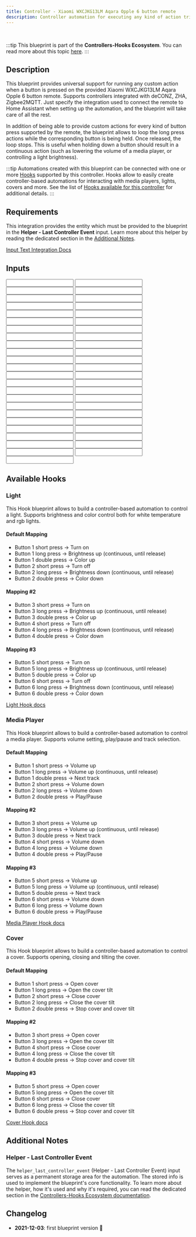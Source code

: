 ```yaml
---
title: Controller - Xiaomi WXCJKG13LM Aqara Opple 6 button remote
description: Controller automation for executing any kind of action triggered by the provided Xiaomi WXCJKG13LM Aqara Opple 6 button remote. Supports deCONZ, ZHA, Zigbee2MQTT.
---
```



<ImportCard id='xiaomi_wxcjkg13lm' category='controllers' />

<br />

:::tip
This blueprint is part of the **Controllers-Hooks Ecosystem**. You can read more about this topic [here](/docs/controllers-hooks-ecosystem).
:::

## Description

This blueprint provides universal support for running any custom action when a button is pressed on the provided Xiaomi WXCJKG13LM Aqara Opple 6 button remote. Supports controllers integrated with deCONZ, ZHA, Zigbee2MQTT. Just specify the integration used to connect the remote to Home Assistant when setting up the automation, and the blueprint will take care of all the rest.

In addition of being able to provide custom actions for every kind of button press supported by the remote, the blueprint allows to loop the long press actions while the corresponding button is being held. Once released, the loop stops. This is useful when holding down a button should result in a continuous action (such as lowering the volume of a media player, or controlling a light brightness).

:::tip
Automations created with this blueprint can be connected with one or more [Hooks](/docs/blueprints/hooks) supported by this controller.
Hooks allow to easily create controller-based automations for interacting with media players, lights, covers and more. See the list of [Hooks available for this controller](/docs/blueprints/controllers/xiaomi_wxcjkg13lm#available-hooks) for additional details.
:::

## Requirements

<Requirement id='deconz'/>
<Requirement id='zha'/>
<Requirement id='zigbee2mqtt'/>
<Requirement name='Input Text Integration' required>

This integration provides the entity which must be provided to the blueprint in the **Helper - Last Controller Event** input. Learn more about this helper by reading the dedicated section in the [Additional Notes](#helper---last-controller-event).

[Input Text Integration Docs](https://www.home-assistant.io/integrations/input_text/)

</Requirement>

## Inputs

<Input
  name='Integration'
  description='Integration used for connecting the remote with Home Assistant. Select one of the available values.'
  selector='select'
  required
/>
<Input
  name='Controller Device'
  description='The controller device to use for the automation. Choose a value only if the remote is integrated with deCONZ, ZHA.'
  selector='device'
  required='deCONZ, ZHA'
/>
<Input
  name='Controller Entity'
  description='The action sensor of the controller to use for the automation. Choose a value only if the remote is integrated with Zigbee2MQTT.'
  selector='entity'
  required='Zigbee2MQTT'
/>
<Input
  name='Helper - Last Controller Event'
  description='Input Text used to store the last event fired by the controller. You will need to manually create a text input entity for this, please read the blueprint Additional Notes for more info.'
  selector='entity'
  required
/>
<Input
  name='Button 1 short press'
  description='Action to run on short button 1 press.'
  selector='action'
/>
<Input
  name='Button 1 long press'
  description='Action to run on long button 1 press.'
  selector='action'
/>
<Input
  name='Button 1 release'
  description='Action to run on button 1 release after long press.'
  selector='action'
/>
<Input
  name='Button 1 double press'
  description='Action to run on double button 1 press.'
  selector='action'
/>
<Input
  name='Button 1 triple press'
  description='Action to run on triple button 1 press.'
  selector='action'
/>
<Input
  name='Button 2 short press'
  description='Action to run on short button 2 press.'
  selector='action'
/>
<Input
  name='Button 2 long press'
  description='Action to run on long button 2 press.'
  selector='action'
/>
<Input
  name='Button 2 release'
  description='Action to run on button 2 release after long press.'
  selector='action'
/>
<Input
  name='Button 2 double press'
  description='Action to run on double button 2 press.'
  selector='action'
/>
<Input
  name='Button 2 triple press'
  description='Action to run on triple button 2 press.'
  selector='action'
/>
<Input
  name='Button 3 short press'
  description='Action to run on short button 3 press.'
  selector='action'
/>
<Input
  name='Button 3 long press'
  description='Action to run on long button 3 press.'
  selector='action'
/>
<Input
  name='Button 3 release'
  description='Action to run on button 3 release after long press.'
  selector='action'
/>
<Input
  name='Button 3 double press'
  description='Action to run on double button 3 press.'
  selector='action'
/>
<Input
  name='Button 3 triple press'
  description='Action to run on triple button 3 press.'
  selector='action'
/>
<Input
  name='Button 4 short press'
  description='Action to run on short button 4 press.'
  selector='action'
/>
<Input
  name='Button 4 long press'
  description='Action to run on long button 4 press.'
  selector='action'
/>
<Input
  name='Button 4 release'
  description='Action to run on button 4 release after long press.'
  selector='action'
/>
<Input
  name='Button 4 double press'
  description='Action to run on double button 4 press.'
  selector='action'
/>
<Input
  name='Button 4 triple press'
  description='Action to run on triple button 4 press.'
  selector='action'
/>
<Input
  name='Button 5 short press'
  description='Action to run on short button 5 press.'
  selector='action'
/>
<Input
  name='Button 5 long press'
  description='Action to run on long button 5 press.'
  selector='action'
/>
<Input
  name='Button 5 release'
  description='Action to run on button 5 release after long press.'
  selector='action'
/>
<Input
  name='Button 5 double press'
  description='Action to run on double button 5 press.'
  selector='action'
/>
<Input
  name='Button 5 triple press'
  description='Action to run on triple button 5 press.'
  selector='action'
/>
<Input
  name='Button 6 short press'
  description='Action to run on short button 6 press.'
  selector='action'
/>
<Input
  name='Button 6 long press'
  description='Action to run on long button 6 press.'
  selector='action'
/>
<Input
  name='Button 6 release'
  description='Action to run on button 6 release after long press.'
  selector='action'
/>
<Input
  name='Button 6 double press'
  description='Action to run on double button 6 press.'
  selector='action'
/>
<Input
  name='Button 6 triple press'
  description='Action to run on triple button 6 press.'
  selector='action'
/>
<Input
  name='Button 1 long press - loop until release'
  description='Loop the button 1 action until the button is released.'
  selector='boolean'
/>
<Input
  name='Button 1 long press - Maximum loop repeats'
  description='Maximum number of repeats for the custom action, when looping is enabled. Use it as a safety limit to prevent an endless loop in case the corresponding stop event is not received.'
  selector='number'
/>
<Input
  name='Button 2 long press - loop until release'
  description='Loop the button 2 action until the button is released.'
  selector='boolean'
/>
<Input
  name='Button 2 long press - Maximum loop repeats'
  description='Maximum number of repeats for the custom action, when looping is enabled. Use it as a safety limit to prevent an endless loop in case the corresponding stop event is not received.'
  selector='number'
/>
<Input
  name='Button 3 long press - loop until release'
  description='Loop the button 3 action until the button is released.'
  selector='boolean'
/>
<Input
  name='Button 3 long press - Maximum loop repeats'
  description='Maximum number of repeats for the custom action, when looping is enabled. Use it as a safety limit to prevent an endless loop in case the corresponding stop event is not received.'
  selector='number'
/>
<Input
  name='Button 4 long press - loop until release'
  description='Loop the button 4 action until the button is released.'
  selector='boolean'
/>
<Input
  name='Button 4 long press - Maximum loop repeats'
  description='Maximum number of repeats for the custom action, when looping is enabled. Use it as a safety limit to prevent an endless loop in case the corresponding stop event is not received.'
  selector='number'
/>
<Input
  name='Button 5 long press - loop until release'
  description='Loop the button 5 action until the button is released.'
  selector='boolean'
/>
<Input
  name='Button 5 long press - Maximum loop repeats'
  description='Maximum number of repeats for the custom action, when looping is enabled. Use it as a safety limit to prevent an endless loop in case the corresponding stop event is not received.'
  selector='number'
/>
<Input
  name='Button 6 long press - loop until release'
  description='Loop the button 6 action until the button is released.'
  selector='boolean'
/>
<Input
  name='Button 6 long press - Maximum loop repeats'
  description='Maximum number of repeats for the custom action, when looping is enabled. Use it as a safety limit to prevent an endless loop in case the corresponding stop event is not received.'
  selector='number'
/>
<Input
  name='Helper - Debounce delay'
  description='Delay used for debouncing RAW controller events, by default set to 0. A value of 0 disables the debouncing feature. Increase this value if you notice custom actions or linked Hooks running multiple times when interacting with the device. When the controller needs to be debounced, usually a value of 100 is enough to remove all duplicate events.'
  selector='number'
/>

## Available Hooks

### Light

This Hook blueprint allows to build a controller-based automation to control a light. Supports brightness and color control both for white temperature and rgb lights.

#### Default Mapping

- Button 1 short press -> Turn on
- Button 1 long press -> Brightness up (continuous, until release)
- Button 1 double press -> Color up
- Button 2 short press -> Turn off
- Button 2 long press -> Brightness down (continuous, until release)
- Button 2 double press -> Color down

#### Mapping #2

- Button 3 short press -> Turn on
- Button 3 long press -> Brightness up (continuous, until release)
- Button 3 double press -> Color up
- Button 4 short press -> Turn off
- Button 4 long press -> Brightness down (continuous, until release)
- Button 4 double press -> Color down

#### Mapping #3

- Button 5 short press -> Turn on
- Button 5 long press -> Brightness up (continuous, until release)
- Button 5 double press -> Color up
- Button 6 short press -> Turn off
- Button 6 long press -> Brightness down (continuous, until release)
- Button 6 double press -> Color down

[Light Hook docs](/docs/blueprints/hooks/light)

### Media Player

This Hook blueprint allows to build a controller-based automation to control a media player. Supports volume setting, play/pause and track selection.

#### Default Mapping

- Button 1 short press -> Volume up
- Button 1 long press -> Volume up (continuous, until release)
- Button 1 double press -> Next track
- Button 2 short press -> Volume down
- Button 2 long press -> Volume down
- Button 2 double press -> Play/Pause

#### Mapping #2

- Button 3 short press -> Volume up
- Button 3 long press -> Volume up (continuous, until release)
- Button 3 double press -> Next track
- Button 4 short press -> Volume down
- Button 4 long press -> Volume down
- Button 4 double press -> Play/Pause

#### Mapping #3

- Button 5 short press -> Volume up
- Button 5 long press -> Volume up (continuous, until release)
- Button 5 double press -> Next track
- Button 6 short press -> Volume down
- Button 6 long press -> Volume down
- Button 6 double press -> Play/Pause

[Media Player Hook docs](/docs/blueprints/hooks/media_player)

### Cover

This Hook blueprint allows to build a controller-based automation to control a cover. Supports opening, closing and tilting the cover.

#### Default Mapping

- Button 1 short press -> Open cover
- Button 1 long press -> Open the cover tilt
- Button 2 short press -> Close cover
- Button 2 long press -> Close the cover tilt
- Button 2 double press -> Stop cover and cover tilt

#### Mapping #2

- Button 3 short press -> Open cover
- Button 3 long press -> Open the cover tilt
- Button 4 short press -> Close cover
- Button 4 long press -> Close the cover tilt
- Button 4 double press -> Stop cover and cover tilt

#### Mapping #3

- Button 5 short press -> Open cover
- Button 5 long press -> Open the cover tilt
- Button 6 short press -> Close cover
- Button 6 long press -> Close the cover tilt
- Button 6 double press -> Stop cover and cover tilt

[Cover Hook docs](/docs/blueprints/hooks/cover)

## Additional Notes

### Helper - Last Controller Event

The `helper_last_controller_event` (Helper - Last Controller Event) input serves as a permanent storage area for the automation. The stored info is used to implement the blueprint's core functionality. To learn more about the helper, how it's used and why it's required, you can read the dedicated section in the [Controllers-Hooks Ecosystem documentation](/docs/controllers-hooks-ecosystem#helper---last-controller-event-input).

## Changelog

- **2021-12-03**: first blueprint version :tada:
